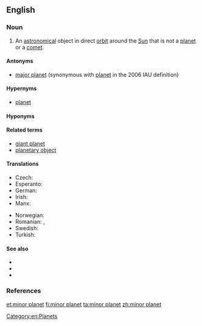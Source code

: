 ==English==
{{wikipedia}}

===Noun===
{{en-noun|head=[[minor]] [[planet]]}}

# {{context|astronomy|lang=en}} An [[astronomical]] object in direct [[orbit]] around the [[Sun]] that is not a [[planet]] or a [[comet]].

====Antonyms====
* {{gloss|an orbitally dominant planemo}} [[major planet]] (synonymous with [[planet]] in the 2006 IAU definition)

====Hypernyms====
* [[planet]]

====Hyponyms====
{{hyp4|asteroid|centaur|dwarf planet|Kuiper belt object|trans-Neptunian object|trojan}}

====Related terms====
* [[giant planet]]
* [[planetary object]]

====Translations====
{{trans-top|celestial body}}
* Czech: {{t|cs|planetka|f}}
* Esperanto: {{t|eo|planedeto}}
* German: {{t|de|Kleinplanet|m}}
* Irish: {{t|ga|fophláinéad|m}}
* Manx: {{t|gv|mynphlanaid|m}}
{{trans-mid}}
* Norwegian: {{t|no|småplanet|m}}
* Romanian: {{t|ro|planetă minoră|f}}, {{t|ro|miniplanetă}}
* Swedish: {{t|sv|småplanet|c}}
* Turkish: {{t|tr|küçük gezegen}}
{{trans-bottom}}

====See also====
* {{l|en|planemo}}
* {{l|en|planetesimal}}
* {{l|en|planetoid}}

===References===
<references/>

[[Category:en:Planets]]

[[et:minor planet]]
[[fi:minor planet]]
[[ta:minor planet]]
[[zh:minor planet]]